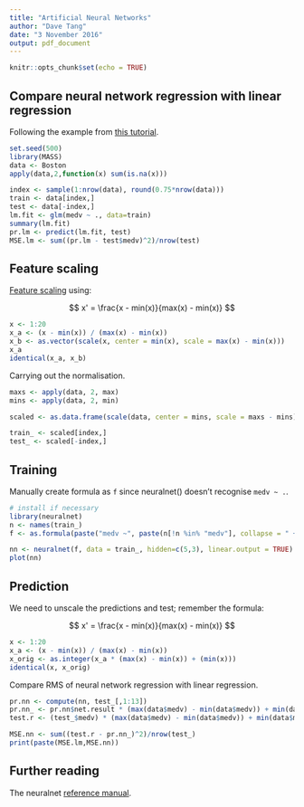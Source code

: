 ```yaml
---
title: "Artificial Neural Networks"
author: "Dave Tang"
date: "3 November 2016"
output: pdf_document
---
```


```r
knitr::opts_chunk$set(echo = TRUE)
```

## Compare neural network regression with linear regression

Following the example from [this tutorial](http://datascienceplus.com/fitting-neural-network-in-r/).

```r
set.seed(500)
library(MASS)
data <- Boston
apply(data,2,function(x) sum(is.na(x)))

index <- sample(1:nrow(data), round(0.75*nrow(data)))
train <- data[index,]
test <- data[-index,]
lm.fit <- glm(medv ~ ., data=train)
summary(lm.fit)
pr.lm <- predict(lm.fit, test)
MSE.lm <- sum((pr.lm - test$medv)^2)/nrow(test)
```

## Feature scaling

[Feature scaling](https://en.wikipedia.org/wiki/Feature_scaling) using:

$$ x' = \frac{x - min(x)}{max(x) - min(x)} $$

```r
x <- 1:20
x_a <- (x - min(x)) / (max(x) - min(x))
x_b <- as.vector(scale(x, center = min(x), scale = max(x) - min(x)))
x_a
identical(x_a, x_b)
```

Carrying out the normalisation.

```r
maxs <- apply(data, 2, max)
mins <- apply(data, 2, min)

scaled <- as.data.frame(scale(data, center = mins, scale = maxs - mins))

train_ <- scaled[index,]
test_ <- scaled[-index,]
```

## Training

Manually create formula as `f` since neuralnet() doesn't recognise `medv ~ .`.

```r
# install if necessary
library(neuralnet)
n <- names(train_)
f <- as.formula(paste("medv ~", paste(n[!n %in% "medv"], collapse = " + ")))

nn <- neuralnet(f, data = train_, hidden=c(5,3), linear.output = TRUE)
plot(nn)
```

## Prediction

We need to unscale the predictions and test; remember the formula:

$$ x' = \frac{x - min(x)}{max(x) - min(x)} $$

```r
x <- 1:20
x_a <- (x - min(x)) / (max(x) - min(x))
x_orig <- as.integer(x_a * (max(x) - min(x)) + (min(x)))
identical(x, x_orig)
```

Compare RMS of neural network regression with linear regression.

```r
pr.nn <- compute(nn, test_[,1:13])
pr.nn_ <- pr.nn$net.result * (max(data$medv) - min(data$medv)) + min(data$medv)
test.r <- (test_$medv) * (max(data$medv) - min(data$medv)) + min(data$medv)

MSE.nn <- sum((test.r - pr.nn_)^2)/nrow(test_)
print(paste(MSE.lm,MSE.nn))
```

## Further reading

The neuralnet [reference manual](https://cran.r-project.org/web/packages/neuralnet/neuralnet.pdf).
